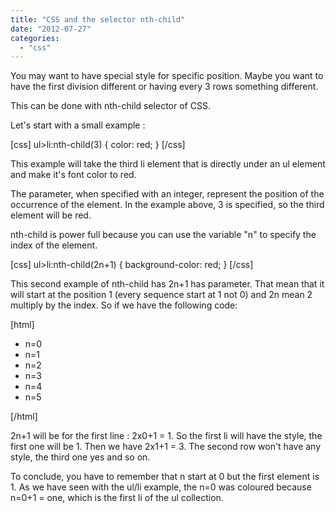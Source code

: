 ```yaml
---
title: "CSS and the selector nth-child"
date: "2012-07-27"
categories: 
  - "css"
---
```


You may want to have special style for specific position. Maybe you want to have the first division different or having every 3 rows something different.

This can be done with nth-child selector of CSS.

Let's start with a small example :

\[css\] ul>li:nth-child(3) { color: red; } \[/css\]

This example will take the third li element that is directly under an ul element and make it's font color to red.

The parameter, when specified with an integer, represent the position of the occurrence of the element. In the example above, 3 is specified, so the third element will be red.

nth-child is power full because you can use the variable "n" to specify the index of the element.

\[css\] ul>li:nth-child(2n+1) { background-color: red; } \[/css\]

This second example of nth-child has 2n+1 has parameter. That mean that it will start at the position 1 (every sequence start at 1 not 0) and 2n mean 2 multiply by the index. So if we have the following code:

\[html\] <ul> <li>n=0</li> <li>n=1</li> <li>n=2</li> <li>n=3</li> <li>n=4</li> <li>n=5</li> </ul> \[/html\]

2n+1 will be for the first line : 2x0+1 = 1. So the first li will have the style, the first one will be 1. Then we have 2x1+1 = 3. The second row won't have any style, the third one yes and so on.

To conclude, you have to remember that n start at 0 but the first element is 1. As we have seen with the ul/li example, the n=0 was coloured because n=0+1 = one, which is the first li of the ul collection.

